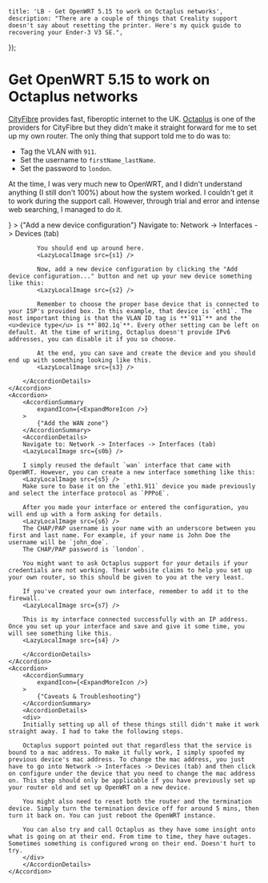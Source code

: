 

    title: 'LB - Get OpenWRT 5.15 to work on Octaplus networks',
    description: "There are a couple of things that Creality support doesn't say about resetting the printer. Here's my quick guide to recovering your Ender-3 V3 SE.",
});

<DarkModeFix>
<Container maxWidth="md">

# Get OpenWRT 5.15 to work on Octaplus networks

<LazyLocalImage src={logo} />

[CityFibre](https://cityfibre.com/) provides fast, fiberoptic internet to the UK. [Octaplus](https://octaplus.co.uk/) is one of the providers for CityFibre but they didn't make it straight forward for me to set up my own router. The only thing that support told me to do was to:
 - Tag the VLAN with `911`.
 - Set the username to `firstName_lastName`.
 - Set the password to `london`.

At the time, I was very much new to OpenWRT, and I didn't understand anything (I still don't 100%) about how the system worked. I couldn't get it to work during the support call. However, through trial and error and intense web searching, I managed to do it.

<div>
    <Accordion>
        <AccordionSummary
            expandIcon={<ExpandMoreIcon />}
        >
            {"Add a new device configuration"}
        </AccordionSummary>
        <AccordionDetails>
            Navigate to: Network -> Interfaces -> Devices (tab)
            <LazyLocalImage src={s0} />

            You should end up around here.
            <LazyLocalImage src={s1} />

            Now, add a new device configuration by clicking the "Add device configuration..." button and net up your new device something like this:
            <LazyLocalImage src={s2} />

            Remember to choose the proper base device that is connected to your ISP's provided box. In this example, that device is `eth1`. The most important thing is that the VLAN ID tag is **`911`** and the <u>device type</u> is **`802.1q`**. Every other setting can be left on default. At the time of writing, Octaplus doesn't provide IPv6 addresses, you can disable it if you so choose.

            At the end, you can save and create the device and you should end up with something looking like this. 
            <LazyLocalImage src={s3} />

        </AccordionDetails>
    </Accordion>
    <Accordion>
        <AccordionSummary
            expandIcon={<ExpandMoreIcon />}
        >
            {"Add the WAN zone"}
        </AccordionSummary>
        <AccordionDetails>
        Navigate to: Network -> Interfaces -> Interfaces (tab)
        <LazyLocalImage src={s0b} />

        I simply reused the default `wan` interface that came with OpenWRT. However, you can create a new interface something like this:
        <LazyLocalImage src={s5} />
        Make sure to base it on the `eth1.911` device you made previously and select the interface protocol as `PPPoE`.

        After you made your interface or entered the configuration, you will end up with a form asking for details.
        <LazyLocalImage src={s6} />
        The CHAP/PAP username is your name with an underscore between you first and last name. For example, if your name is John Doe the username will be `john_doe`.
        The CHAP/PAP password is `london`.

        You might want to ask Octaplus support for your details if your credentials are not working. Their website claims to help you set up your own router, so this should be given to you at the very least.

        If you've created your own interface, remember to add it to the firewall.
        <LazyLocalImage src={s7} />

        This is my interface connected successfully with an IP address. Once you set up your interface and save and give it some time, you will see something like this.
        <LazyLocalImage src={s4} />

        </AccordionDetails>
    </Accordion>
    <Accordion>
        <AccordionSummary
            expandIcon={<ExpandMoreIcon />}
        >
            {"Caveats & Troubleshooting"}
        </AccordionSummary>
        <AccordionDetails>
        <div>
        Initially setting up all of these things still didn't make it work straight away. I had to take the following steps.

        Octaplus support pointed out that regardless that the service is bound to a mac address. To make it fully work, I simply spoofed my previous device's mac address. To change the mac address, you just have to go into Network -> Interfaces -> Devices (tab) and then click on configure under the device that you need to change the mac address on. This step should only be applicable if you have previously set up your router old and set up OpenWRT on a new device.

        You might also need to reset both the router and the termination device. Simply turn the termination device off for around 5 mins, then turn it back on. You can just reboot the OpenWRT instance.

        You can also try and call Octaplus as they have some insight onto what is going on at their end. From time to time, they have outages. Sometimes something is configured wrong on their end. Doesn't hurt to try.
        </div>
        </AccordionDetails>
    </Accordion>
</div>

</Container>
</DarkModeFix>